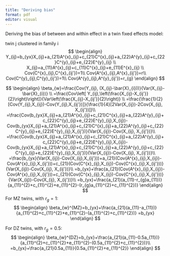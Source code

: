```yaml
---
title: "Deriving bias"
format: pdf
editor: visual
---
```


Deriving the bias of between and within effect in a twin fixed effects model:

twin j clustered in family i
$$
\begin{align}
Y_{ij}=b_{yx}X_{ij}+a_{21}A^{x}_{ij}+c_{21}C^{x}_{ij}+a_{22}A^{y}_{ij}+c_{22}C^{y}_{ij}+e_{22}E^{y}_{ij} \\
X_{ij}=a_{11}A^{x}_{ij}+c_{11}C^{x}_{ij}+e_{11}E^{x}_{ij} \\
Cov(C^{x}_{ij},C^{x}_{ij'})=1\\
Cov(A^{x}_{ij},A^{x}_{ij'})=r\\
Cov(C^{y}_{ij},C^{y}_{ij'})=1\\
Cov(A^{y}_{ij},A^{y}_{ij'})=r_{g}
\end{align}
$$

$$
\begin{align}
\beta_{w}=\frac{Cov(Y_{ij}, (X_{ij}-\bar{X}_{i}))}{Var(X_{ij}-\bar{X}_{i})} \\ 
=\frac{Cov\left[ Y_{ij},\left(\frac{X_{ij}-X_{ij'}}{2}\right)\right]}{Var\left(\frac{X_{ij}-X_{ij'}}{2}\right)} \\
=\frac{\frac{1}{2}[Cov(Y_{ij},X_{ij})-Cov(Y_{ij},X_{ij'})]}{\frac{1}{4}[2Var(X_{ij})-2Cov(X_{ij}, X_{ij'})]}\\
=\frac{Cov(b_{yx}X_{ij}+a_{21}A^{x}_{ij}+c_{21}C^{x}_{ij}+a_{22}A^{y}_{ij}+c_{22}C^{y}_{ij}+e_{22}E^{y}_{ij},X_{ij})-Cov(b_{yx}X_{ij}+a_{21}A^{x}_{ij}+c_{21}C^{x}_{ij}+a_{22}A^{y}_{ij}+c_{22}C^{y}_{ij}+e_{22}E^{y}_{ij},X_{ij'})}{Var(X_{ij})-Cov(X_{ij}, X_{ij'})}\\
=\frac{Cov(b_{yx}X_{ij}+a_{21}A^{x}_{ij}+c_{21}C^{x}_{ij}+a_{22}A^{y}_{ij}+c_{22}C^{y}_{ij}+e_{22}E^{y}_{ij},X_{ij})-Cov(b_{yx}X_{ij}+a_{21}A^{x}_{ij}+c_{21}C^{x}_{ij}+a_{22}A^{y}_{ij}+c_{22}C^{y}_{ij}+e_{22}E^{y}_{ij},X_{ij'})}{Var(X_{ij})-Cov(X_{ij}, X_{ij'})}\\
=\frac{b_{yx}(Var(X_{ij})-Cov(X_{ij},X_{ij'}))+a_{21}(Cov(A^{x}_{ij},X_{ij})-Cov(A^{x}_{ij},X_{ij'}))+c_{21}(Cov(C^{x}_{ij},X_{ij})-Cov(C^{x}_{ij},X_{ij'}))}{Var(X_{ij})-Cov(X_{ij}, X_{ij'})}\\
=b_{yx}+\frac{a_{21}(Cov(A^{x}_{ij},X_{ij})-Cov(A^{x}_{ij},X_{ij'}))+c_{21}(Cov(C^{x}_{ij},X_{ij})-Cov(C^{x}_{ij},X_{ij'}))}{Var(X_{ij})-Cov(X_{ij}, X_{ij'})}\\
=b_{yx}+\frac{a_{21}(a_{11}-r_{g}a_{11})}{a_{11}^{2}+c_{11}^{2}+e_{11}^{2}-(r_{g}a_{11}^{2}+c_{11}^{2})}
\end{align}
$$
For MZ twins, with $r_{g}=1$:
$$
\begin{align}
\beta_{w}^{MZ}=b_{yx}+\frac{a_{21}(a_{11}-a_{11})}{a_{11}^{2}+c_{11}^{2}+e_{11}^{2}-(a_{11}^{2}+c_{11}^{2})}
=b_{yx}
\end{align}
$$


For DZ twins, with $r_{g}=0.5$:
$$
\begin{align}
\beta_{w}^{DZ}=b_{yx}+\frac{a_{21}(a_{11}-0.5a_{11})}{a_{11}^{2}+c_{11}^{2}+e_{11}^{2}-(0.5a_{11}^{2}+c_{11}^{2})}\\
=b_{yx}+\frac{a_{21}0.5a_{11}}{0.5a_{11}^{2}+e_{11}^{2}}
\end{align}
$$
